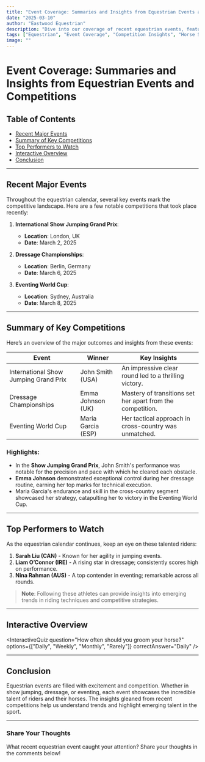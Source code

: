 ```yaml
---
title: "Event Coverage: Summaries and Insights from Equestrian Events and Competitions"
date: "2025-03-10"
author: "Eastwood Equestrian"
description: "Dive into our coverage of recent equestrian events, featuring summaries, insights, and highlights from competitions around the globe."
tags: ["Equestrian", "Event Coverage", "Competition Insights", "Horse Sports"]
image: ""
---
```


# Event Coverage: Summaries and Insights from Equestrian Events and Competitions

## Table of Contents

- [Recent Major Events](#recent-major-events)
- [Summary of Key Competitions](#summary-of-key-competitions)
- [Top Performers to Watch](#top-performers-to-watch)
- [Interactive Overview](#interactive-overview)
- [Conclusion](#conclusion)

---

## Recent Major Events

Throughout the equestrian calendar, several key events mark the competitive landscape. Here are a few notable competitions that took place recently:

1. **International Show Jumping Grand Prix**:

   - **Location**: London, UK
   - **Date**: March 2, 2025

2. **Dressage Championships**:

   - **Location**: Berlin, Germany
   - **Date**: March 6, 2025

3. **Eventing World Cup**:
   - **Location**: Sydney, Australia
   - **Date**: March 8, 2025

---

## Summary of Key Competitions

Here’s an overview of the major outcomes and insights from these events:

| **Event**                             | **Winner**         | **Key Insights**                                           |
| ------------------------------------- | ------------------ | ---------------------------------------------------------- |
| International Show Jumping Grand Prix | John Smith (USA)   | An impressive clear round led to a thrilling victory.      |
| Dressage Championships                | Emma Johnson (UK)  | Mastery of transitions set her apart from the competition. |
| Eventing World Cup                    | Maria Garcia (ESP) | Her tactical approach in cross-country was unmatched.      |

### Highlights:

- In the **Show Jumping Grand Prix**, John Smith's performance was notable for the precision and pace with which he cleared each obstacle.
- **Emma Johnson** demonstrated exceptional control during her dressage routine, earning her top marks for technical execution.
- Maria Garcia's endurance and skill in the cross-country segment showcased her strategy, catapulting her to victory in the Eventing World Cup.

---

## Top Performers to Watch

As the equestrian calendar continues, keep an eye on these talented riders:

1. **Sarah Liu (CAN)** - Known for her agility in jumping events.
2. **Liam O’Connor (IRE)** - A rising star in dressage; consistently scores high on performance.
3. **Nina Rahman (AUS)** - A top contender in eventing; remarkable across all rounds.

> **Note**: Following these athletes can provide insights into emerging trends in riding techniques and competitive strategies.

---

## Interactive Overview

<InteractiveQuiz
  question="How often should you groom your horse?"
  options={["Daily", "Weekly", "Monthly", "Rarely"]}
  correctAnswer="Daily"
/>

---

## Conclusion

Equestrian events are filled with excitement and competition. Whether in show jumping, dressage, or eventing, each event showcases the incredible talent of riders and their horses. The insights gleaned from recent competitions help us understand trends and highlight emerging talent in the sport.

---

### Share Your Thoughts

What recent equestrian event caught your attention? Share your thoughts in the comments below!
